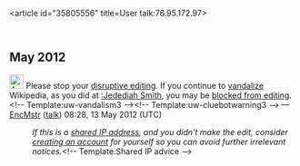 <article id="35805556" title=User talk:76.95.172.97>
	<talkpage id="35805556" title="User talk:76.95.172.97">
{{ISP | Roadrunner, Yorba Linda, California, U.S.}}

== May 2012 ==
[[File:Ambox warning pn.svg|25px|alt=|link=]] Please stop your [[Wikipedia:Disruptive editing|disruptive editing]]. If you continue to [[Wikipedia:Vandalism|vandalize]] Wikipedia, as you did at [[:Jedediah Smith]], you may be [[Wikipedia:Blocking policy|blocked from editing]]. &lt;!-- Template:uw-vandalism3 --&gt;&lt;!-- Template:uw-cluebotwarning3 --&gt; —[[user:EncMstr|EncMstr]] ([[user talk:EncMstr|talk]]) 08:28, 13 May 2012 (UTC)
:''If this is a [[closed proxy|shared IP address]], and you didn't make the edit, consider [[Wikipedia:Why create an account?|creating an account]] for yourself so you can avoid further irrelevant notices.''&lt;!-- Template:Shared IP advice --&gt;
	</talkpage>
</article>